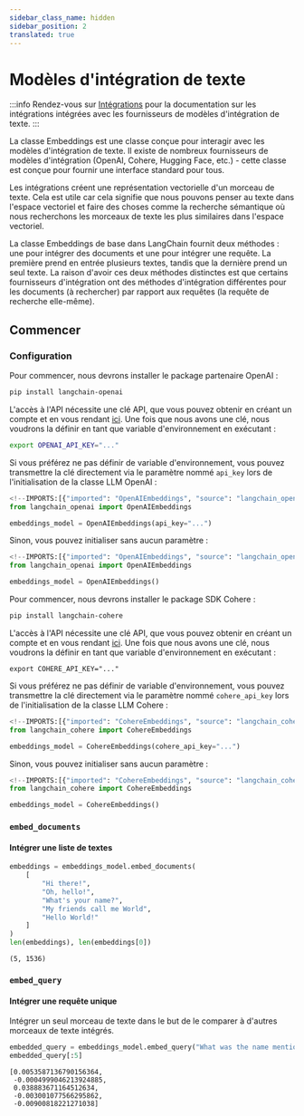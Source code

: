 ```yaml
---
sidebar_class_name: hidden
sidebar_position: 2
translated: true
---
```


# Modèles d'intégration de texte

:::info
Rendez-vous sur [Intégrations](/docs/integrations/text_embedding/) pour la documentation sur les intégrations intégrées avec les fournisseurs de modèles d'intégration de texte.
:::

La classe Embeddings est une classe conçue pour interagir avec les modèles d'intégration de texte. Il existe de nombreux fournisseurs de modèles d'intégration (OpenAI, Cohere, Hugging Face, etc.) - cette classe est conçue pour fournir une interface standard pour tous.

Les intégrations créent une représentation vectorielle d'un morceau de texte. Cela est utile car cela signifie que nous pouvons penser au texte dans l'espace vectoriel et faire des choses comme la recherche sémantique où nous recherchons les morceaux de texte les plus similaires dans l'espace vectoriel.

La classe Embeddings de base dans LangChain fournit deux méthodes : une pour intégrer des documents et une pour intégrer une requête. La première prend en entrée plusieurs textes, tandis que la dernière prend un seul texte. La raison d'avoir ces deux méthodes distinctes est que certains fournisseurs d'intégration ont des méthodes d'intégration différentes pour les documents (à rechercher) par rapport aux requêtes (la requête de recherche elle-même).

## Commencer

### Configuration


<Tabs>
  <TabItem value="openai" label="OpenAI" default>
Pour commencer, nous devrons installer le package partenaire OpenAI :

```bash
pip install langchain-openai
```

L'accès à l'API nécessite une clé API, que vous pouvez obtenir en créant un compte et en vous rendant [ici](https://platform.openai.com/account/api-keys). Une fois que nous avons une clé, nous voudrons la définir en tant que variable d'environnement en exécutant :

```bash
export OPENAI_API_KEY="..."
```

Si vous préférez ne pas définir de variable d'environnement, vous pouvez transmettre la clé directement via le paramètre nommé `api_key` lors de l'initialisation de la classe LLM OpenAI :

```python
<!--IMPORTS:[{"imported": "OpenAIEmbeddings", "source": "langchain_openai", "docs": "https://api.python.langchain.com/en/latest/embeddings/langchain_openai.embeddings.base.OpenAIEmbeddings.html", "title": "Text embedding models"}]-->
from langchain_openai import OpenAIEmbeddings

embeddings_model = OpenAIEmbeddings(api_key="...")
```

Sinon, vous pouvez initialiser sans aucun paramètre :

```python
<!--IMPORTS:[{"imported": "OpenAIEmbeddings", "source": "langchain_openai", "docs": "https://api.python.langchain.com/en/latest/embeddings/langchain_openai.embeddings.base.OpenAIEmbeddings.html", "title": "Text embedding models"}]-->
from langchain_openai import OpenAIEmbeddings

embeddings_model = OpenAIEmbeddings()
```

  </TabItem>
  <TabItem value="cohere" label="Cohere">

Pour commencer, nous devrons installer le package SDK Cohere :

```bash
pip install langchain-cohere
```

L'accès à l'API nécessite une clé API, que vous pouvez obtenir en créant un compte et en vous rendant [ici](https://dashboard.cohere.com/api-keys). Une fois que nous avons une clé, nous voudrons la définir en tant que variable d'environnement en exécutant :

```shell
export COHERE_API_KEY="..."
```

Si vous préférez ne pas définir de variable d'environnement, vous pouvez transmettre la clé directement via le paramètre nommé `cohere_api_key` lors de l'initialisation de la classe LLM Cohere :

```python
<!--IMPORTS:[{"imported": "CohereEmbeddings", "source": "langchain_cohere", "docs": "https://api.python.langchain.com/en/latest/embeddings/langchain_cohere.embeddings.CohereEmbeddings.html", "title": "Text embedding models"}]-->
from langchain_cohere import CohereEmbeddings

embeddings_model = CohereEmbeddings(cohere_api_key="...")
```

Sinon, vous pouvez initialiser sans aucun paramètre :

```python
<!--IMPORTS:[{"imported": "CohereEmbeddings", "source": "langchain_cohere", "docs": "https://api.python.langchain.com/en/latest/embeddings/langchain_cohere.embeddings.CohereEmbeddings.html", "title": "Text embedding models"}]-->
from langchain_cohere import CohereEmbeddings

embeddings_model = CohereEmbeddings()
```

  </TabItem>
</Tabs>

### `embed_documents`

#### Intégrer une liste de textes

```python
embeddings = embeddings_model.embed_documents(
    [
        "Hi there!",
        "Oh, hello!",
        "What's your name?",
        "My friends call me World",
        "Hello World!"
    ]
)
len(embeddings), len(embeddings[0])
```

```output
(5, 1536)
```

### `embed_query`

#### Intégrer une requête unique

Intégrer un seul morceau de texte dans le but de le comparer à d'autres morceaux de texte intégrés.

```python
embedded_query = embeddings_model.embed_query("What was the name mentioned in the conversation?")
embedded_query[:5]
```

```output
[0.0053587136790156364,
 -0.0004999046213924885,
 0.038883671164512634,
 -0.003001077566295862,
 -0.00900818221271038]
```
